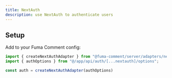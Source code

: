 ```yaml
---
title: NextAuth
description: use NextAuth to authenticate users
---
```



## Setup

Add to your Fuma Comment config:

```ts title="lib/comment.config.ts"
import { createNextAuthAdapter } from "@fuma-comment/server/adapters/next-auth";
import { authOptions } from "@/app/api/auth/[...nextauth]/options";

const auth = createNextAuthAdapter(authOptions)
```


